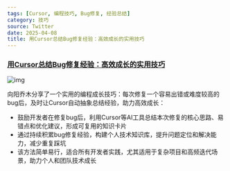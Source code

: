 ```yaml
---
tags: [Cursor, 编程技巧, Bug修复, 经验总结]
category: 技巧
source: Twitter
date: 2025-04-08
title: 用Cursor总结Bug修复经验：高效成长的实用技巧
---
```


### [用Cursor总结Bug修复经验：高效成长的实用技巧](https://twitter-thread.com/t/1904419455201136734)

![img](https://img.mengpeng.tech/i/2025/04/18/6801e2cb58100.webp)

向阳乔木分享了一个实用的编程成长技巧：每次修复一个容易出错或难度较高的bug后，及时让Cursor自动抽象总结经验，助力高效成长：

- 鼓励开发者在修复bug后，利用Cursor等AI工具总结本次修复的核心思路、易错点和优化建议，形成可复用的知识卡片
- 通过持续积累bug修复经验，构建个人技术知识库，提升问题定位和解决能力，减少重复踩坑
- 该方法简单易行，适合所有开发者实践，尤其适用于复杂项目和高频迭代场景，助力个人和团队技术成长 
